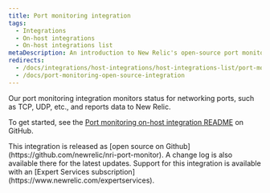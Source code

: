 ```yaml
---
title: Port monitoring integration
tags:
  - Integrations
  - On-host integrations
  - On-host integrations list
metaDescription: An introduction to New Relic's open-source port monitoring integration.
redirects:
  - /docs/integrations/host-integrations/host-integrations-list/port-monitoring-integration
  - /docs/port-monitoring-open-source-integration
---
```


Our port monitoring integration monitors status for networking ports, such as TCP, UDP, etc., and reports data to New Relic.

To get started, see the [Port monitoring on-host integration README](https://github.com/newrelic/nri-port-monitor) on GitHub.

<Callout variant="tip">
  This integration is released as [open source on Github](https://github.com/newrelic/nri-port-monitor). A change log is also available there for the latest updates. Support for this integration is available with an [Expert Services subscription](https://www.newrelic.com/expertservices).
</Callout>
